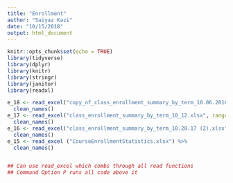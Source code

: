 ```yaml
---
title: "Enrollment"
author: "Saiyaz Kazi"
date: "10/15/2018"
output: html_document
---
```


```r
knitr::opts_chunk$set(echo = TRUE)
library(tidyverse)
library(dplyr)
library(knitr)
library(stringr)
library(janitor)
library(readxl)
```

```r
e_18 <- read_excel("copy_of_class_enrollment_summary_by_term_10.06.2016.xlsx", range = "A4:N2760") %>% 
  clean_names()
e_17 <- read_excel("class_enrollment_summary_by_term_10_12.xlsx", range = "A4:N2794") %>% 
  clean_names()
e_16 <- read_excel("class_enrollment_summary_by_term_10.20.17 (2).xlsx", range = "A4:N2731") %>% 
  clean_names()
e_15 <- read_excel ("CourseEnrollmentStatistics.xlsx") %>% 
  clean_names()


## Can use read_excel which combs through all read functions
## Command Option P runs all code above it
```

